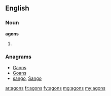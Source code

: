 ==English==

===Noun===
'''agons'''
# {{plural of|agon}}

===Anagrams===
* [[Gaons#English|Gaons]]
* [[Goans#English|Goans]]
* [[sango#English|sango]], [[Sango#English|Sango]]

[[ar:agons]]
[[fr:agons]]
[[fy:agons]]
[[mg:agons]]
[[my:agons]]